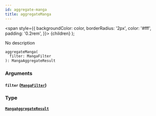 ```yaml
---
id: aggregate-manga
title: aggregateManga
---
```


<span
style={{
      backgroundColor: color,
      borderRadius: '2px',
      color: '#fff',
      padding: '0.2rem',
    }}>
{children}
</span>
);

No description

```graphql
aggregateManga(
  filter: MangaFilter
): MangaAggregateResult

```

### Arguments

#### `filter` ([`MangaFilter`](/docs/schema/inputs/manga-filter))

### Type

#### [`MangaAggregateResult`](/docs/schema/objects/manga-aggregate-result)
